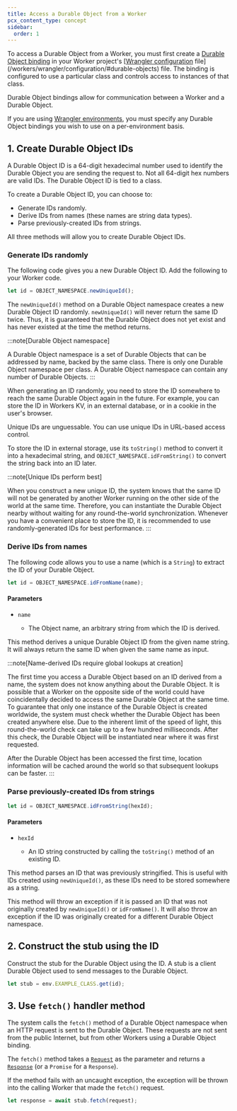 ```yaml
---
title: Access a Durable Object from a Worker
pcx_content_type: concept
sidebar:
  order: 1
---
```



To access a Durable Object from a Worker, you must first create a [Durable Object binding](/workers/runtime-apis/bindings/) in your Worker project's [[Wrangler configuration](/workers/wrangler/configuration) file](/workers/wrangler/configuration/#durable-objects) file. The binding is configured to use a particular class and controls access to instances of that class.

Durable Object bindings allow for communication between a Worker and a Durable Object.

If you are using [Wrangler environments](/workers/wrangler/environments/), you must specify any Durable Object bindings you wish to use on a per-environment basis.

## 1. Create Durable Object IDs

A Durable Object ID is a 64-digit hexadecimal number used to identify the Durable Object you are sending the request to. Not all 64-digit hex numbers are valid IDs. The Durable Object ID is tied to a class.

To create a Durable Object ID, you can choose to:

- Generate IDs randomly.
- Derive IDs from names (these names are string data types).
- Parse previously-created IDs from strings.

All three methods will allow you to create Durable Object IDs.

### Generate IDs randomly

The following code gives you a new Durable Object ID. Add the following to your Worker code.

```js
let id = OBJECT_NAMESPACE.newUniqueId();
```

The `newUniqueId()` method on a Durable Object namespace creates a new Durable Object ID randomly. `newUniqueId()` will never return the same ID twice. Thus, it is guaranteed that the Durable Object does not yet exist and has never existed at the time the method returns.

:::note[Durable Object namespace]

A Durable Object namespace is a set of Durable Objects that can be addressed by name, backed by the same class. There is only one Durable Object namespace per class. A Durable Object namespace can contain any number of Durable Objects.
:::

When generating an ID randomly, you need to store the ID somewhere to reach the same Durable Object again in the future. For example, you can store the ID in Workers KV, in an external database, or in a cookie in the user's browser.

Unique IDs are unguessable. You can use unique IDs in URL-based access control.

To store the ID in external storage, use its `toString()` method to convert it into a hexadecimal string, and `OBJECT_NAMESPACE.idFromString()` to convert the string back into an ID later.

:::note[Unique IDs perform best]

When you construct a new unique ID, the system knows that the same ID will not be generated by another Worker running on the other side of the world at the same time. Therefore, you can instantiate the Durable Object nearby without waiting for any round-the-world synchronization. Whenever you have a convenient place to store the ID, it is recommended to use randomly-generated IDs for best performance.
:::

### Derive IDs from names

The following code allows you to use a name (which is a `String`) to extract the ID of your Durable Object.

```js
let id = OBJECT_NAMESPACE.idFromName(name);
```

#### Parameters

- `name` <Type text='string' />
  - The Object name, an arbitrary string from which the ID is derived.

This method derives a unique Durable Object ID from the given name string. It will always return the same ID when given the same name as input.

:::note[Name-derived IDs require global lookups at creation]

The first time you access a Durable Object based on an ID derived from a name, the system does not know anything about the Durable Object. It is possible that a Worker on the opposite side of the world could have coincidentally decided to access the same Durable Object at the same time. To guarantee that only one instance of the Durable Object is created worldwide, the system must check whether the Durable Object has been created anywhere else. Due to the inherent limit of the speed of light, this round-the-world check can take up to a few hundred milliseconds. After this check, the Durable Object will be instantiated near where it was first requested.

After the Durable Object has been accessed the first time, location information will be cached around the world so that subsequent lookups can be faster.
:::

### Parse previously-created IDs from strings

```js
let id = OBJECT_NAMESPACE.idFromString(hexId);
```

#### Parameters

- `hexId` <Type text='string' />
  - An ID string constructed by calling the `toString()` method of an existing ID.

This method parses an ID that was previously stringified. This is useful with IDs created using `newUniqueId()`, as these IDs need to be stored somewhere as a string.

This method will throw an exception if it is passed an ID that was not originally created by `newUniqueId()` or `idFromName()`. It will also throw an exception if the ID was originally created for a different Durable Object namespace.

## 2. Construct the stub using the ID

Construct the stub for the Durable Object using the ID. A stub is a client Durable Object used to send messages to the Durable Object.

```js
let stub = env.EXAMPLE_CLASS.get(id);
```

## 3. Use `fetch()` handler method

The system calls the `fetch()` method of a Durable Object namespace when an HTTP request is sent to the Durable Object. These requests are not sent from the public Internet, but from other Workers using a Durable Object binding.

The `fetch()` method takes a [`Request`](/workers/runtime-apis/request/) as the parameter and returns a [`Response`](/workers/runtime-apis/response/) (or a `Promise` for a `Response`).

If the method fails with an uncaught exception, the exception will be thrown into the calling Worker that made the `fetch()` request.

```js
let response = await stub.fetch(request);
```
